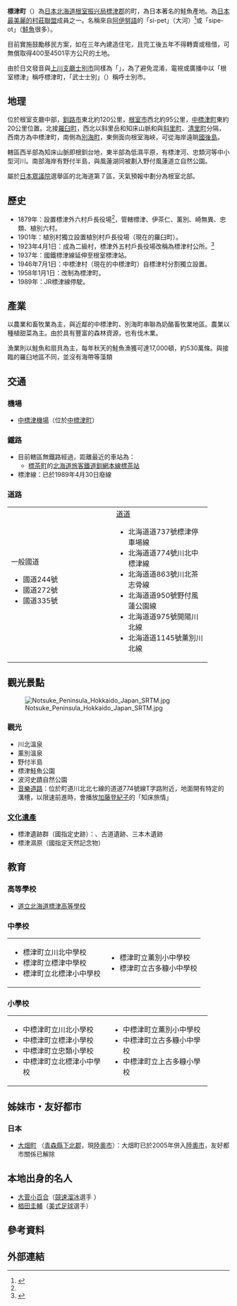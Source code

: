 {{日本町村
| 自治體名=標津
| 町村=町
| 圖像=[[File:Shibetsu_Salmon_Museum.JPG|240px]]
| 圖像說明=[[標津三文魚科學館|標津三文魚科學館]]
| 町村章=[[File:Symbol_of_Shibetsu_Town,_Hokkaido.svg|100px]]
| 日文原名=標津町
| 平假名=しべつちょう
| 羅馬字拼音=Shibetsu-chō
| 都道府縣=北海道
| 支廳=根室振兴局
| 郡=標津郡
| 編號=01693-4
| 面積=624.68
| 邊界未定=
| 人口=5,425
| 統計時間=2015年9月30日
| 自治體=[[別海町|別海町]]、[[中標津町|中標津町]]、[[羅臼町|羅臼町]]、[[清里町|清里町]]、[[斜里町|斜里町]]
| 樹=[[花楸|花楸]]
| 花=[[玫瑰|玫瑰]]
| 其他象徵物=町技
| 其他象徵=劍道
| 郵遞區號=086-1632
| 所在地= 標津郡標津町北2條西1丁目1番3號
| 電話號碼=153-82-2131
| 外部連結={{url|http://www.shibetsutown.jp/}}
| 經度=東經145度07分53秒
| 緯度=北緯43度39分41秒
| 地圖=[[File:Shibetsu_in_Nemuro_Subprefecture.gif|250px]]
| 註記=人口：[http://www.shibetsutown.jp/ 標津町官方網頁]
}}
'''標津町'''（{{jpn|j=標津町|hg=しべつちょう|rm=Shibetsu chō|f=y}}）為[[日本|日本]][[北海道|北海道]][[根室振兴局|根室振兴局]][[標津郡|標津郡]]的町，為日本著名的鮭魚產地。為[[日本最美麗的村莊聯盟|日本最美麗的村莊聯盟]]成員之一。名稱來自[[阿伊努語|阿伊努語]]的「si-pet」（大河）<ref name="brief">{{Cite web| publisher=標津町公所| title=標津町的概況| url=http://www.shibetsutown.jp/town/index.html| accessdate=2008年7月22日| language=ja| archive-date=2016年8月26日| archive-url=https://web.archive.org/web/20160826122357/http://www.shibetsutown.jp/town/index.html| dead-url=no}}</ref>或「sipe-ot」（[[鮭魚|鮭魚]]很多）。

目前實施鼓勵移民方案，如在三年內建造住宅，且完工後五年不得轉賣或租借，可無償取得400至4501平方公尺的土地。

由於日文發音與[[上川支廳|上川支廳]][[士別市|士別市]]同樣為「{{lang|ja|しべつ}}」，為了避免混淆，電視或廣播中以「根室標津」稱呼標津町，「武士士別」（{{lang|ja|サムライ士別}}）稱呼士別市。

==地理==
位於根室支廳中部，[[釧路市|釧路市]]東北約120公里，[[根室市|根室市]]西北約95公里，[[中標津町|中標津町]]東約20公里位置。北接[[羅臼町|羅臼町]]，西北以斜里岳和知床山脈和與[[斜里町|斜里町]]、[[清里町|清里町]]分隔，西南方為中標津町，南側為[[別海町|別海町]]，東側面向根室海峽，可從海岸遠眺[[國後島|國後島]]。

轄區西半部為知床山脈即根釧台地，東半部為低濕平原，有標津河、忠類河等中小型河川。南部海岸有野付半島，與風蓮湖同被劃入野付風蓮道立自然公園。

屬於[[日本眾議院|日本眾議院]]選舉區的北海道第７區，天氣預報中劃分為根室北部。

==歷史==
*1879年：設置標津外六村戶長役場<ref name="brief"/>，管轄標津、伊茶仁、薰別、崎無異、忠類、植別六村。
*1901年：植別村獨立設置植別村戶長役場（現在的羅臼町）。
*1923年4月1日：成為二級村，標津外五村戶長役場改稱為標津村公所。<ref>{{Cite web|url=http://homepage1.nifty.com/ishato/tiri/sityoson/01hokkai/01_hokkai21.htm#nemuro |title=市町村的變遷 - 北海道［道東・道北］ |publisher=ISSIE |accessdate=2008年7月21日 |language=ja |deadurl=yes |archiveurl=https://web.archive.org/web/20091001194212/http://homepage1.nifty.com/ishato/tiri/sityoson/01hokkai/01_hokkai21.htm |archivedate=2009年10月1日 }}</ref>
*1937年：國鐵標津線延伸至根室標津站。
*1946年7月1日：中標津村（現在的中標津町）自標津村分割獨立設置。
*1958年1月1日：改制為標津町。
*1989年：JR標津線停駛。

==產業==
以農業和畜牧業為主，與近鄰的中標津町、別海町串聯為奶酪畜牧業地區。農業以種植甜菜為主。由於具有豐富的森林資源，也有伐木業。

漁業則以鮭魚和扇貝為主，每年秋天的鮭魚漁獲可達17,000頓，約530萬條。與接臨的羅臼地區不同，並沒有海帶等藻類

==交通==
===機場===
*[[中標津機場|中標津機場]]（位於[[中標津町|中標津町]]）

===鐵路===
*目前轄區無鐵路經過，距離最近的車站為：
**[[標茶町|標茶町]]的[[北海道旅客鐵道|北海道旅客鐵道]][[釧網本線|釧網本線]][[標茶站|標茶站]]
*標津線：已於1989年4月30日廢線

===道路===
{| width="90%"
|-----
| valign="top" width="50%" |
;一般國道
*國道244號
*國道272號
*國道335號
| valign="top" |
;[[都道府縣道|道道]]
*北海道道737號標津停車場線
*北海道道774號川北中標津線 
*北海道道863號川北茶志骨線
*北海道道950號野付風蓮公園線 
*北海道道975號開陽川北線
*北海道道1145號薰別川北線 
|}

==觀光景點==
[[File:Notsuke_Peninsula_Hokkaido_Japan_SRTM.jpg|thumb]]
===觀光===
*川北溫泉
*薰別溫泉
*野付半島
*標津鮭魚公園
*波河史蹟自然公園
*[[音樂道路|音樂道路]]：位於町道川北北七線的道道774號線T字路附近，地面開有特定的溝槽，以限速前進時，會播放[[加藤登紀子|加藤登紀子]]的「知床旅情」

===[[文化遺產|文化遺產]]===
*標津遺跡群（國指定史跡）：{{lang|ja|伊茶仁カリカリウス遺跡}}、古道遺跡、三本木遺跡
*標津濕原（國指定天然記念物）

==教育==
===高等學校===
*[http://www.n-shibetsu.hokkaido-c.ed.jp/ 道立北海道標津高等學校] {{Wayback|url=http://www.n-shibetsu.hokkaido-c.ed.jp/ |date=20200715085125 }}

===中學校===

{| width="90%"
|-----
| valign="top" width="50%" |
*標津町立川北中學校
*標津町立標津中學校
*標津町立北標津小中學校
| valign="top" width="50%" |
*標津町立薰別小中學校
*標津町立古多糠小中學校
|}

===小學校===

{| width="90%"
|-----
| valign="top" width="50%" |
*中標津町立川北小學校
*中標津町立標津小學校
*中標津町立忠類小學校
*中標津町立北標津小中學校
| valign="top" width="50%" |
*中標津町立薰別小中學校
*中標津町立古多糠小中學校
*中標津町立上古多糠小學校
|}

==姊妹市・友好都市 ==
===日本===
*[[大畑町|大畑町]] （[[青森縣|青森縣]][[下北郡|下北郡]]，現[[陸奧市|陸奧市]]）：大畑町已於2005年併入[[陸奧市|陸奧市]]，友好都市關係已解除

==本地出身的名人==
*[[大菅小百合|大菅小百合]]（[[競速溜冰|競速溜冰]]選手 ）
*[[椙田圭輔|椙田圭輔]]（[[美式足球|美式足球]]選手）

== 參考資料 ==
{{reflist}}

==外部連結==
{{Commonscat|Shibetsu town, Hokkaido}}

{{根室支廳}}
{{Authority control}}